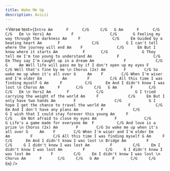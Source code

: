 ```yaml
---
title: Wake Me Up
description: Avicii
---
```



<Verse
  text={`
Intro
Am      F      C/G     C/G   G
Am      F      C/G     C/G   Em
\n
Vers1
Am         F                C/G       G
Feeling my way through the darkness
Am     F              C/G     Em
Guided by a beating heart
Am       F              C/G            G
I can't tell where the journey will end
Am    F               C/G      Em
But I know where it starts
Am           F       C/G               G
They tell me I'm too young to understand
Am           F               C/G    Em
They say I'm caught up in a dream
Am             F             C/G               G     Am
Well life will pass me by if I don't open up my eyes
            F         C/G
Well that's fine by me
\n
Chorus (2x)
           Am        F        C/G
So wake me up when it's all over
    G     Am    F        C/G
When I'm wiser and I'm older
Em         Am         F         C/G
All this time I was finding myself
    G Am     F          C/G      Em
And I didn't know I was lost
 \n
Chorus
Am      F       C/G     C/G   G
Am      F       C/G     C/G   Em
\n
Vers2
Am       F            C/G              G
I tried carrying the weight of the world
Am     F             C/G     Em
But I only have two hands
Am        F                 C/G            G
I hope I get the chance to travel the world
Am          F           C/G    Em
And I don't have any plans
Am          F             C/G             G
I wish that I could stay forever this young
Am     F                C/G    Em
Not afraid to close my eyes
Am        F            C/G      G
Life's a game made for everyone
Am  F          C/G
And love is a prize
\n
Chorus (2x)
           Am        F        C/G
So wake me up when it's all over
    G     Am    F        C/G
When I'm wiser and I'm older
Em         Am         F         C/G
All this time I was finding myself
    G Am     F          C/G      Em
And I didn't know I was lost
 \n
Bridge
Am         F         C/G     G
I didn't know I was lost
Am         F         C/G     Em
I didn't know I was lost
Am         F         C/G     G
I didn't know I was lost
Am         F         C/G     Em
I didn't know I was lost
 \n
Chorus
Am      F       C/G     C/G   G
Am      F       C/G     C/G   Em
`}
/>

